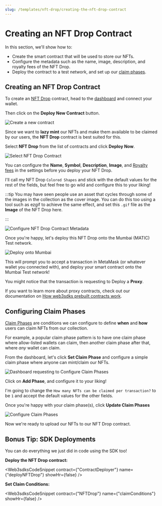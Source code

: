 ```yaml
---
slug: /templates/nft-drop/creating-the-nft-drop-contract
---
```



# Creating an NFT Drop Contract

In this section, we'll show how to:

- Create the smart contract that will be used to store our NFTs.
- Configure the metadata such as the name, image, description, and royalty fees of the NFT Drop.
- Deploy the contract to a test network, and set up our [claim phases](https://docs.web3sdks.com/pre-built-contracts/nft-drop#setting-claim-phases).

## Creating an NFT Drop Contract

To create an [NFT Drop](https://docs.web3sdks.com/pre-built-contracts/nft-drop) contract,
head to the [dashboard](https://web3sdks.com/dashboard) and connect your wallet.

Then click on the **Deploy New Contract** button.

![Create a new contract](../assets/create-new-contract.png)

Since we want to **lazy mint** our NFTs and make them available to be claimed by our users,
the **NFT Drop** contract is best suited for this.

Select **NFT Drop** from the list of contracts and click **Deploy Now**.

![Select NFT Drop Contract](../assets/nft-drop-contract-on-dashboard.png)

You can configure the **Name**, **Symbol**, **Description**, **Image**, and
[Royalty fees](https://docs.web3sdks.com/pre-built-contracts/nft-drop#setting-royalty-fees) in the settings before you deploy your NFT Drop.

I'll call my NFT Drop `Colored Shapes` and stick with the default values for the rest of the fields,
but feel free to go wild and configure this to your liking!

:::tip
You may have seen people use an asset that cycles through some of the images in the collection as the cover image.
You can do this too using a tool such as ezgif to achieve the same effect, and set this `.gif` file as the **Image** of the NFT Drop here.

:::

![Configure NFT Drop Contract Metadata](../assets/configure-nft-contract-metadata.png)

Once you're happy, let's deploy this NFT Drop onto the Mumbai (MATIC) Test network.

![Deploy onto Mumbai](../assets/deploy-onto-mumbai.png)

This will prompt you to accept a transaction in MetaMask (or whatever wallet you connected with),
and deploy your smart contract onto the Mumbai Test network!

You might notice that the transaction is requesting to Deploy a **Proxy**.

If you want to learn more about proxy contracts, check out our documentation on
[How web3sdks prebuilt contracts work](https://docs.web3sdks.com/pre-built-contracts#how-web3sdks-pre-built-contracts-work).

## Configuring Claim Phases

[Claim Phases](https://docs.web3sdks.com/pre-built-contracts/nft-drop#setting-claim-phases) are conditions
we can configure to define **when** and **how** users can claim NFTs from our collection.

For example, a popular claim phase pattern is to have one claim phase where allow-listed wallets can claim,
then another claim phase after that, where _any_ wallet can claim.

From the dashboard, let's click **Set Claim Phase** and configure a simple claim phase where anyone can mint/claim our NFTs.

![Dashboard requesting to Configure Claim Phases](../assets/configure-claim-phases-request.png)

Click on **Add Phase**, and configure it to your liking!

I'm going to change the `How many NFTs can be claimed per transaction?` to be `1` and accept the default values for the other fields.

Once you're happy with your claim phase(s), click **Update Claim Phases**

![Configure Claim Phases](../assets/configure-claim-phases.png)

Now we're ready to upload our NFTs to our NFT Drop contract.

## Bonus Tip: SDK Deployments

You can do everything we just did in code using the SDK too!

**Deploy the NFT Drop contract:**

<Web3sdksCodeSnippet
  contract={"ContractDeployer"}
  name={"deployNFTDrop"}
  showHr={false}
/>

**Set Claim Conditions:**

<Web3sdksCodeSnippet
  contract={"NFTDrop"}
  name={"claimConditions"}
  showHr={false}
/>
